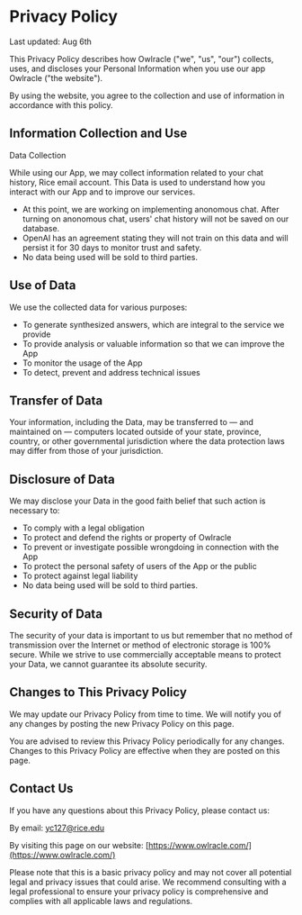 # Privacy Policy

Last updated: Aug 6th

This Privacy Policy describes how Owlracle ("we", "us", "our") collects, uses, and discloses your Personal Information when you use our app Owlracle ("the website").

By using the website, you agree to the collection and use of information in accordance with this policy.

## Information Collection and Use

Data Collection

While using our App, we may collect information related to your chat history, Rice email account. This Data is used to understand how you interact with our App and to improve our services.

- At this point, we are working on implementing anonomous chat. After turning on anonomous chat, users' chat history will not be saved on our database.
- OpenAI has an agreement stating they will not train on this data and will persist it for 30 days to monitor trust and safety.
- No data being used will be sold to third parties.

## Use of Data

We use the collected data for various purposes:

- To generate synthesized answers, which are integral to the service we provide
- To provide analysis or valuable information so that we can improve the App
- To monitor the usage of the App
- To detect, prevent and address technical issues

## Transfer of Data

Your information, including the Data, may be transferred to — and maintained on — computers located outside of your state, province, country, or other governmental jurisdiction where the data protection laws may differ from those of your jurisdiction.

## Disclosure of Data

We may disclose your Data in the good faith belief that such action is necessary to:

- To comply with a legal obligation
- To protect and defend the rights or property of Owlracle
- To prevent or investigate possible wrongdoing in connection with the App
- To protect the personal safety of users of the App or the public
- To protect against legal liability
- No data being used will be sold to third parties.

## Security of Data

The security of your data is important to us but remember that no method of transmission over the Internet or method of electronic storage is 100% secure. While we strive to use commercially acceptable means to protect your Data, we cannot guarantee its absolute security.

## Changes to This Privacy Policy

We may update our Privacy Policy from time to time. We will notify you of any changes by posting the new Privacy Policy on this page.

You are advised to review this Privacy Policy periodically for any changes. Changes to this Privacy Policy are effective when they are posted on this page.

## Contact Us

If you have any questions about this Privacy Policy, please contact us:

By email: [yc127@rice.edu](mailto:yc127@rice.edu)

By visiting this page on our website: [https://www.owlracle.com/](https://www.owlracle.com/)

Please note that this is a basic privacy policy and may not cover all potential legal and privacy issues that could arise. We recommend consulting with a legal professional to ensure your privacy policy is comprehensive and complies with all applicable laws and regulations.
